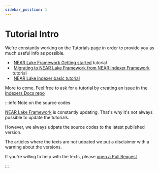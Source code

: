 ```yaml
---
sidebar_position: 1
---
```



# Tutorial Intro

We're constantly working on the Tutorials page in order to provide you as much useful info as possible.

- &#8203;<ProgrammingLanguage lang="rust" small /> [NEAR Lake Framework Getting started](/tutorials/lake/near-lake-state-changes-indexer) tutorial
- &#8203;<ProgrammingLanguage lang="rust" small /> [Migrating to NEAR Lake Framework from NEAR Indexer Framework](/tutorials/lake/migrating-to-near-lake-framework) tutorial
- &#8203;<ProgrammingLanguage lang="js" small /> [NEAR Lake indexer basic tutorial](/tutorials/lake/js-lake-indexer)

More to come. Feel free to ask for a tutorial by [creating an issue in the Indexers Docs repo](https://github.com/near/indexers-docs/issues)

:::info Note on the source codes

[NEAR Lake Framework](/docs/projects/near-lake-framework) is constantly updating. That's why it's not always possible to update the tutorials.

However, we always udpate the source codes to the latest published version.

The articles where the texts are not udpated we put a disclaimer with a warning about the versions.

If you're willing to help with the texts, please [open a Pull Request](https://github.com/near/indexers-docs)

:::
